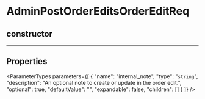 
# AdminPostOrderEditsOrderEditReq

## constructor

___

## Properties

<ParameterTypes parameters={[
  {
    "name": "internal_note",
    "type": "`string`",
    "description": "An optional note to create or update in the order edit.",
    "optional": true,
    "defaultValue": "",
    "expandable": false,
    "children": []
  }
]} />
